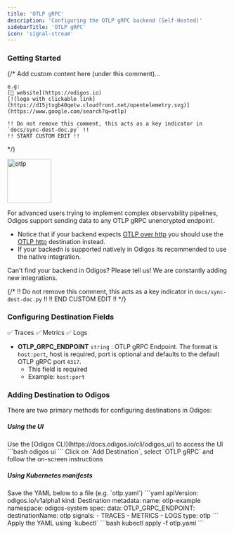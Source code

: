 ```yaml
---
title: 'OTLP gRPC'
description: 'Configuring the OTLP gRPC backend (Self-Hosted)'
sidebarTitle: 'OTLP gRPC'
icon: 'signal-stream'
---
```


### Getting Started

{/*
    Add custom content here (under this comment)...

    e.g:
    [🔗 website](https://odigos.io)
    [![logo with clickable link](https://d15jtxgb40qetw.cloudfront.net/opentelemetry.svg)](https://www.google.com/search?q=otlp)

    !! Do not remove this comment, this acts as a key indicator in `docs/sync-dest-doc.py` !!
    !! START CUSTOM EDIT !!
*/}

<img src='https://d15jtxgb40qetw.cloudfront.net/opentelemetry.svg' alt='otlp' width="100" height="100" className="not-prose" />

For advanced users trying to implement complex observability pipelines, Odigos support sending data to any OTLP gRPC unencrypted endpoint.

- Notice that if your backend expects [OTLP over http](https://opentelemetry.io/docs/specs/otel/protocol/exporter/#configuration-options) you should use the [OTLP http](/backends/otlphttp) destination instead.
- If your backedn is supported natively in Odigos its recommended to use the native integration.

<Tip>
  Can't find your backend in Odigos? Please tell us! We are constantly
  adding new integrations.
</Tip>

{/*
    !! Do not remove this comment, this acts as a key indicator in `docs/sync-dest-doc.py` !!
    !! END CUSTOM EDIT !!
*/}

### Configuring Destination Fields

<Accordion title="Supported Signals:">
  ✅ Traces
  ✅ Metrics
  ✅ Logs
</Accordion>

- **OTLP_GRPC_ENDPOINT** `string` : OTLP gRPC Endpoint. The format is `host:port`, host is required, port is optional and defaults to the default OTLP gRPC port `4317`.
  - This field is required
  - Example: `host:port`

### Adding Destination to Odigos

There are two primary methods for configuring destinations in Odigos:

##### **Using the UI**

<Steps>
  <Step>
    Use the [Odigos CLI](https://docs.odigos.io/cli/odigos_ui) to access the UI
    ```bash
    odigos ui
    ```
  </Step>
  <Step>
    Click on `Add Destination`, select `OTLP gRPC` and follow the on-screen instructions
  </Step>
</Steps>

##### **Using Kubernetes manifests**

<Steps>
  <Step>
    Save the YAML below to a file (e.g. `otlp.yaml`)
    ```yaml
    apiVersion: odigos.io/v1alpha1
    kind: Destination
    metadata:
      name: otlp-example
      namespace: odigos-system
    spec:
      data:
        OTLP_GRPC_ENDPOINT: <OTLP gRPC Endpoint>
      destinationName: otlp
      signals:
      - TRACES
      - METRICS
      - LOGS
      type: otlp
    ```
  </Step>
  <Step>
    Apply the YAML using `kubectl`
    ```bash
    kubectl apply -f otlp.yaml
    ```
  </Step>
</Steps>